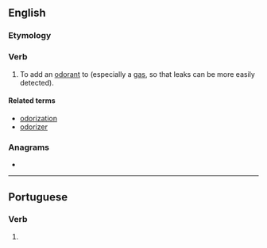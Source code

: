 ==English==

===Etymology===
{{suffix|en|odor|ize}}

===Verb===
{{en-verb}}

# {{lb|en|transitive}} To add an [[odorant]] to (especially a [[gas]], so that leaks can be more easily detected).

====Related terms====
* [[odorization]]
* [[odorizer]]

===Anagrams===
* {{anagrams|en|a=deioorz|doozier}}

----

==Portuguese==

===Verb===
{{head|pt|verb form}}

# {{pt-verb-form-of|odorizar}}